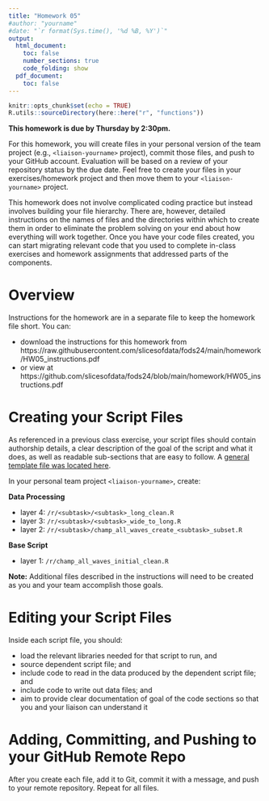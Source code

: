 ```yaml
---
title: "Homework 05"
#author: "yourname"
#date: "`r format(Sys.time(), '%d %B, %Y')`"
output:
  html_document:
    toc: false
    number_sections: true
    code_folding: show
  pdf_document:
    toc: false
---
```


```r
knitr::opts_chunk$set(echo = TRUE)
R.utils::sourceDirectory(here::here("r", "functions"))
```

**This homework is due by Thursday by 2:30pm.**

For this homework, you will create files in your personal version of the team project (e.g., `<liaison-yourname>` project), commit those files, and push to your GitHub account. Evaluation will be based on a review of your repository status by the due date. Feel free to create your files in your exercises/homework project and then move them to your `<liaison-yourname>` project.

This homework does not involve complicated coding practice but instead involves building your file hierarchy. There are, however, detailed instructions on the names of files and the directories within which to create them in order to eliminate the problem solving on your end about how everything will work together. Once you have your code files created, you can start migrating relevant code that you used to complete in-class exercises and homework assignments that addressed parts of the components.


# **Overview**

Instructions for the homework are in a separate file to keep the homework file short. You can:

- download the instructions for this homework from https://raw.githubusercontent.com/slicesofdata/fods24/main/homework/HW05_instructions.pdf
- or view at https://github.com/slicesofdata/fods24/blob/main/homework/HW05_instructions.pdf


# **Creating your Script Files**

As referenced in a previous class exercise, your script files should contain authorship details, a clear description of the goal of the script and what it does, as well as readable sub-sections that are easy to follow. A [general template file was located here](https://raw.githubusercontent.com/slicesofdata/fods24/main/r/script_template_block.txt). 

In your personal team project `<liaison-yourname>`, create:

**Data Processing**

- layer 4: `/r/<subtask>/<subtask>_long_clean.R`
- layer 3: `/r/<subtask>/<subtask>_wide_to_long.R`
- layer 2: `/r/<subtask>/champ_all_waves_create_<subtask>_subset.R`

**Base Script**

- layer 1: `/r/champ_all_waves_initial_clean.R`

**Note:** Additional files described in the instructions will need to be created as you and your team accomplish those goals. 


# **Editing your Script Files**

Inside each script file, you should:

- load the relevant libraries needed for that script to run, and
- source dependent script file; and
- include code to read in the data produced by the dependent script file; and
- include code to write out data files; and
- aim to provide clear documentation of goal of the code sections so that you and your liaison can understand it


# **Adding, Committing, and Pushing to your GitHub Remote Repo**

After you create each file, add it to Git, commit it with a message, and push to your remote repository. Repeat for all files. 

